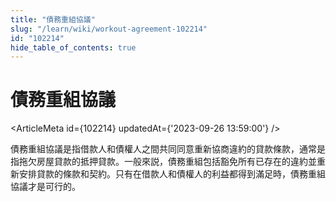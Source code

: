 ```yaml
---
title: "債務重組協議"
slug: "/learn/wiki/workout-agreement-102214"
id: "102214"
hide_table_of_contents: true
---
```



# 債務重組協議

<ArticleMeta id={102214} updatedAt={'2023-09-26 13:59:00'} />
<div className='border-solid border-b border-t-0 my-4 border-[var(--ifm-color-gray-300)]' />

債務重組協議是指借款人和債權人之間共同同意重新協商違約的貸款條款，通常是指拖欠房屋貸款的抵押貸款。一般來説，債務重組包括豁免所有已存在的違約並重新安排貸款的條款和契約。只有在借款人和債權人的利益都得到滿足時，債務重組協議才是可行的。
